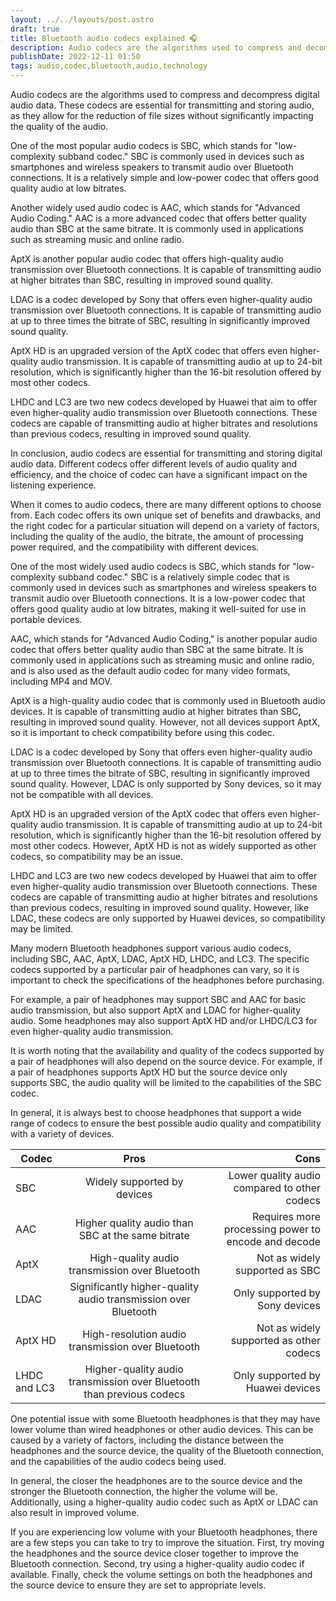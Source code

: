 ```yaml
---
layout: ../../layouts/post.astro
draft: true
title: Bluetooth audio codecs explained 🎧
description: Audio codecs are the algorithms used to compress and decompress digital audio data. These codecs are essential for transmitting and storing audio, as they allow for the reduction of file sizes without significantly impacting the quality of the audio.
publishDate: 2022-12-11 01:50
tags: audio,codec,bluetooth,audio,technology
---
```


Audio codecs are the algorithms used to compress and decompress digital audio data. These codecs are essential for transmitting and storing audio, as they allow for the reduction of file sizes without significantly impacting the quality of the audio.

One of the most popular audio codecs is SBC, which stands for "low-complexity subband codec." SBC is commonly used in devices such as smartphones and wireless speakers to transmit audio over Bluetooth connections. It is a relatively simple and low-power codec that offers good quality audio at low bitrates.

Another widely used audio codec is AAC, which stands for "Advanced Audio Coding." AAC is a more advanced codec that offers better quality audio than SBC at the same bitrate. It is commonly used in applications such as streaming music and online radio.

AptX is another popular audio codec that offers high-quality audio transmission over Bluetooth connections. It is capable of transmitting audio at higher bitrates than SBC, resulting in improved sound quality.

LDAC is a codec developed by Sony that offers even higher-quality audio transmission over Bluetooth connections. It is capable of transmitting audio at up to three times the bitrate of SBC, resulting in significantly improved sound quality.

AptX HD is an upgraded version of the AptX codec that offers even higher-quality audio transmission. It is capable of transmitting audio at up to 24-bit resolution, which is significantly higher than the 16-bit resolution offered by most other codecs.

LHDC and LC3 are two new codecs developed by Huawei that aim to offer even higher-quality audio transmission over Bluetooth connections. These codecs are capable of transmitting audio at higher bitrates and resolutions than previous codecs, resulting in improved sound quality.

In conclusion, audio codecs are essential for transmitting and storing digital audio data. Different codecs offer different levels of audio quality and efficiency, and the choice of codec can have a significant impact on the listening experience.

When it comes to audio codecs, there are many different options to choose from. Each codec offers its own unique set of benefits and drawbacks, and the right codec for a particular situation will depend on a variety of factors, including the quality of the audio, the bitrate, the amount of processing power required, and the compatibility with different devices.

One of the most widely used audio codecs is SBC, which stands for "low-complexity subband codec." SBC is a relatively simple codec that is commonly used in devices such as smartphones and wireless speakers to transmit audio over Bluetooth connections. It is a low-power codec that offers good quality audio at low bitrates, making it well-suited for use in portable devices.

AAC, which stands for "Advanced Audio Coding," is another popular audio codec that offers better quality audio than SBC at the same bitrate. It is commonly used in applications such as streaming music and online radio, and is also used as the default audio codec for many video formats, including MP4 and MOV.

AptX is a high-quality audio codec that is commonly used in Bluetooth audio devices. It is capable of transmitting audio at higher bitrates than SBC, resulting in improved sound quality. However, not all devices support AptX, so it is important to check compatibility before using this codec.

LDAC is a codec developed by Sony that offers even higher-quality audio transmission over Bluetooth connections. It is capable of transmitting audio at up to three times the bitrate of SBC, resulting in significantly improved sound quality. However, LDAC is only supported by Sony devices, so it may not be compatible with all devices.

AptX HD is an upgraded version of the AptX codec that offers even higher-quality audio transmission. It is capable of transmitting audio at up to 24-bit resolution, which is significantly higher than the 16-bit resolution offered by most other codecs. However, AptX HD is not as widely supported as other codecs, so compatibility may be an issue.

LHDC and LC3 are two new codecs developed by Huawei that aim to offer even higher-quality audio transmission over Bluetooth connections. These codecs are capable of transmitting audio at higher bitrates and resolutions than previous codecs, resulting in improved sound quality. However, like LDAC, these codecs are only supported by Huawei devices, so compatibility may be limited.

Many modern Bluetooth headphones support various audio codecs, including SBC, AAC, AptX, LDAC, AptX HD, LHDC, and LC3. The specific codecs supported by a particular pair of headphones can vary, so it is important to check the specifications of the headphones before purchasing.

For example, a pair of headphones may support SBC and AAC for basic audio transmission, but also support AptX and LDAC for higher-quality audio. Some headphones may also support AptX HD and/or LHDC/LC3 for even higher-quality audio transmission.

It is worth noting that the availability and quality of the codecs supported by a pair of headphones will also depend on the source device. For example, if a pair of headphones supports AptX HD but the source device only supports SBC, the audio quality will be limited to the capabilities of the SBC codec.

In general, it is always best to choose headphones that support a wide range of codecs to ensure the best possible audio quality and compatibility with a variety of devices.

<table>
  <thead>
    <tr>
      <th>Codec</th>
      <th style="text-align: center;">Pros</th>
      <th style="text-align: right;">Cons</th>
    </tr>
  </thead>
  <tbody>
    <tr>
      <td>SBC</td>
      <td style="text-align: center;">Widely supported by devices</td>
      <td style="text-align: right;">
        Lower quality audio compared to other codecs
      </td>
    </tr>
    <tr>
      <td>AAC</td>
      <td style="text-align: center;">
        Higher quality audio than SBC at the same bitrate
      </td>
      <td style="text-align: right;">
        Requires more processing power to encode and decode
      </td>
    </tr>
    <tr>
      <td>AptX</td>
      <td style="text-align: center;">
        High-quality audio transmission over Bluetooth
      </td>
      <td style="text-align: right;">Not as widely supported as SBC</td>
    </tr>
    <tr>
      <td>LDAC</td>
      <td style="text-align: center;">
        Significantly higher-quality audio transmission over Bluetooth
      </td>
      <td style="text-align: right;">Only supported by Sony devices</td>
    </tr>
    <tr>
      <td>AptX HD</td>
      <td style="text-align: center;">
        High-resolution audio transmission over Bluetooth
      </td>
      <td style="text-align: right;">
        Not as widely supported as other codecs
      </td>
    </tr>
    <tr>
      <td>LHDC and LC3</td>
      <td style="text-align: center;">
        Higher-quality audio transmission over Bluetooth than previous codecs
      </td>
      <td style="text-align: right;">Only supported by Huawei devices</td>
    </tr>
  </tbody>
</table>

One potential issue with some Bluetooth headphones is that they may have lower volume than wired headphones or other audio devices. This can be caused by a variety of factors, including the distance between the headphones and the source device, the quality of the Bluetooth connection, and the capabilities of the audio codecs being used.

In general, the closer the headphones are to the source device and the stronger the Bluetooth connection, the higher the volume will be. Additionally, using a higher-quality audio codec such as AptX or LDAC can also result in improved volume.

If you are experiencing low volume with your Bluetooth headphones, there are a few steps you can take to try to improve the situation. First, try moving the headphones and the source device closer together to improve the Bluetooth connection. Second, try using a higher-quality audio codec if available. Finally, check the volume settings on both the headphones and the source device to ensure they are set to appropriate levels.
